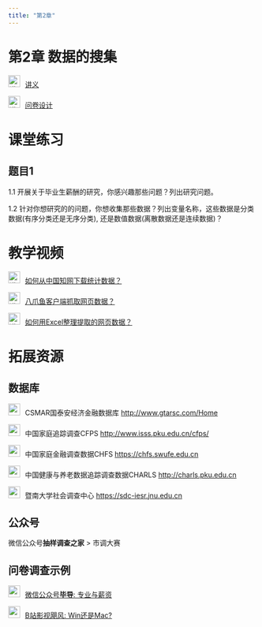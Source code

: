 ```yaml
---
title: "第2章"
---
```


# 第2章 数据的搜集

<img src="img/teacher.png" alt="讲义" style="width: 24px; height: 24px;margin-right: 10px">[讲义](https://lizongzhang.github.io/stat/chap2.html){target="_blank"}

<img src="img/teacher.png" alt="讲义" style="width: 24px; height: 24px;margin-right: 10px">[问卷设计](https://lizongzhang.github.io/stat25/chap2ques.html){target="_blank"}

# 课堂练习

## 题目1

1.1 开展关于毕业生薪酬的研究，你感兴趣那些问题？列出研究问题。

1.2 针对你想研究的的问题，你想收集那些数据？列出变量名称，这些数据是分类数据(有序分类还是无序分类), 还是数值数据(离散数据还是连续数据)？




# 教学视频

<img src="img/video.png" alt="讲义" style="width: 24px; height: 24px;margin-right: 10px">[如何从中国知网下载统计数据？](https://www.bilibili.com/video/BV19m4y1F7FE/){target="_blank"}

<img src="img/video.png" alt="讲义" style="width: 24px; height: 24px;margin-right: 10px">[八爪鱼客户端抓取网页数据？](https://www.bilibili.com/video/BV18u411D7GM/){target="_blank"}

<img src="img/video.png" alt="讲义" style="width: 24px; height: 24px;margin-right: 10px">[如何用Excel整理提取的网页数据？](https://www.bilibili.com/video/BV1HL411N7BG/){target="_blank"}


# 拓展资源

## 数据库

<img src="img/link.png" style="width: 24px; height: 24px;margin-right: 10px">CSMAR国泰安经济金融数据库  <http://www.gtarsc.com/Home>{target="_blank"}
        
<img src="img/link.png" style="width: 24px; height: 24px;margin-right: 10px">中国家庭追踪调查CFPS <http://www.isss.pku.edu.cn/cfps/>{target="_blank"}
    
<img src="img/link.png" style="width: 24px; height: 24px;margin-right: 10px">中国家庭金融调查数据CHFS  <https://chfs.swufe.edu.cn>{target="_blank"}
    
<img src="img/link.png" style="width: 24px; height: 24px;margin-right: 10px">中国健康与养老数据追踪调查数据CHARLS <http://charls.pku.edu.cn>{target="_blank"}
    
<img src="img/link.png" style="width: 24px; height: 24px;margin-right: 10px">暨南大学社会调查中心  <https://sdc-iesr.jnu.edu.cn>{target="_blank"}
    
## 公众号

微信公众号**抽样调查之家** > 市调大赛


## 问卷调查示例

<img src="img/link.png" style="width: 24px; height: 24px;margin-right: 10px">[微信公众号**毕导**: 专业与薪资](https://mp.weixin.qq.com/s/VvbVmMnLXqXXlJaL-71XNw)


<img src="img/video.png" style="width: 24px; height: 24px;margin-right: 10px">[B站影视飓风: Win还是Mac?](https://b23.tv/oW2Clpf)




